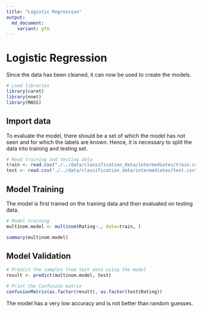 ```yaml
---
title: "Logistic Regression"
output:
  md_document:
    variant: gfm
---
```


# Logistic Regression

Since the data has been cleaned, it can now be used to create the models.

```r
# Load libraries
library(caret)
library(nnet)
library(MASS)
```

## Import data

To evaluate the model, there should be a set of which the model has not seen and for which the labels are known. Hence, it is necessary to split the data into training and testing set.

```r
# Read training and testing data
train <- read.csv("./../data/classification_data/intermediates/train.csv")
test <- read.csv("./../data/classification_data/intermediates/test.csv")
```

## Model Training

The model is first trained on the training data and then evaluated on testing data.

```r
# Model training
multinom.model <- multinom(Rating~., data=train, )
```

```r
summary(multinom.model)
```

## Model Validation

```r
# Predict the samples from test data using the model
result <- predict(multinom.model, test)

# Print the Confusion matrix
confusionMatrix(as.factor(result), as.factor(test$Rating))
```

The model has a very low accuracy and is not better than random guesses.
